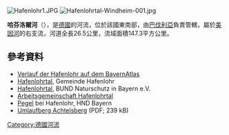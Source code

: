 {{Expand language|1=de|time=2020-08-24T12:59:38+00:00}}
{{Coord|49|52|6.26|N|9|36|16.05|E|display=title}}
[[Image:Hafenlohr1.JPG|right]]
[[Image:Hafenlohrtal-Windheim-001.jpg|right]]

'''哈芬洛爾河'''（{{lang-de|Hafenlohr}}），是[[德國|德國]]的河流，位於該國東南部，由[[巴伐利亞|巴伐利亞]]負責管轄，屬於[[美因河|美因河]]的右支流，河道全長26.5公里，流域面積147.3平方公里。

==參考資料==
* [http://geoportal.bayern.de/bayernatlas/extended?lon=4319826.0&lat=5534777.0&zoom=7&base=951 Verlauf der Hafenlohr auf dem BayernAtlas]{{Dead link}}
* [https://web.archive.org/web/20090626052907/http://www.hafenlohr.de/haf/h_tal.htm Hafenlohrtal], Gemeinde Hafenlohr
* [https://www.bund-naturschutz.de/bund-naturschutz/erfolge-niederlagen/hafenlohr.html Hafenlohrtal]{{Wayback|url=https://www.bund-naturschutz.de/bund-naturschutz/erfolge-niederlagen/hafenlohr.html |date=20200619180621 }}, BUND Naturschutz in Bayern e.V.
* [http://www.aghafenlohrtal.de/ Arbeitsgemeinschaft Hafenlohrtal]{{Wayback|url=http://www.aghafenlohrtal.de/ |date=20200206080410 }}
* [http://www.hnd.bayern.de/pegel/wasserstand/pegel_wasserstand.php?pgnr=24562000&gknr=4&status=0 Pegel]{{Wayback|url=http://www.hnd.bayern.de/pegel/wasserstand/pegel_wasserstand.php?pgnr=24562000&gknr=4&status=0 |date=20161218194452 }} bei Hafenlohr, HND Bayern
* [https://www.umweltatlas.bayern.de/mapapps/resources/reports/geotope/generateBericht.pdf?additionallayerfieldvalue=677R012  Umlaufberg Achtelsberg]{{Wayback|url=https://www.umweltatlas.bayern.de/mapapps/resources/reports/geotope/generateBericht.pdf?additionallayerfieldvalue=677R012 |date=20181224024400 }} (PDF; 239 kB)

{{Germany-geo-stub}}
[[Category:德國河流|Category:德國河流]]